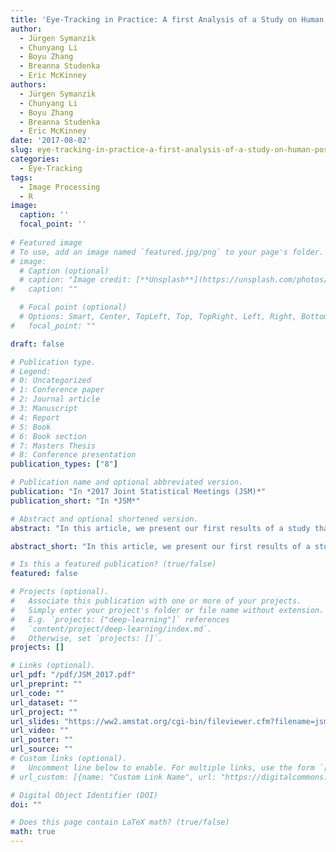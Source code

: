 ```yaml
---
title: 'Eye-Tracking in Practice: A first Analysis of a Study on Human Postures'
author:
  - Jürgen Symanzik
  - Chunyang Li
  - Boyu Zhang
  - Breanna Studenka
  - Eric McKinney
authors:
  - Jürgen Symanzik
  - Chunyang Li
  - Boyu Zhang
  - Breanna Studenka
  - Eric McKinney
date: '2017-08-02'
slug: eye-tracking-in-practice-a-first-analysis-of-a-study-on-human-postures
categories:
  - Eye-Tracking
tags:
  - Image Processing
  - R
image:
  caption: ''
  focal_point: ''
  
# Featured image
# To use, add an image named `featured.jpg/png` to your page's folder. 
# image:
  # Caption (optional)
  # caption: "Image credit: [**Unsplash**](https://unsplash.com/photos/pLCdAaMFLTE)"
#   caption: ""

  # Focal point (optional)
  # Options: Smart, Center, TopLeft, Top, TopRight, Left, Right, BottomLeft, Bottom, BottomRight
#   focal_point: ""

draft: false

# Publication type.
# Legend:
# 0: Uncategorized
# 1: Conference paper
# 2: Journal article
# 3: Manuscript
# 4: Report
# 5: Book
# 6: Book section
# 7: Masters Thesis
# 8: Conference presentation
publication_types: ["8"]

# Publication name and optional abbreviated version.
publication: "In *2017 Joint Statistical Meetings (JSM)*"
publication_short: "In *JSM*"

# Abstract and optional shortened version.
abstract: "In this article, we present our first results of a study that tries to determine where people are looking when ranking the stability of an actor holding certain postures. A mobile eye-tracker is used to record the original video data of people looking at human postures. Image processing methods are employed to extract statistical information from the video data. The statistical analyses are based on visualization and machine learning approaches."

abstract_short: "In this article, we present our first results of a study that tries to determine where people are looking when ranking the stability of an actor holding certain postures. A mobile eye-tracker is used to record the original video data of people looking at human postures. Image processing methods are employed to extract statistical information from the video data. The statistical analyses are based on visualization and machine learning approaches."

# Is this a featured publication? (true/false)
featured: false

# Projects (optional).
#   Associate this publication with one or more of your projects.
#   Simply enter your project's folder or file name without extension.
#   E.g. `projects: ["deep-learning"]` references 
#   `content/project/deep-learning/index.md`.
#   Otherwise, set `projects: []`.
projects: []

# Links (optional).
url_pdf: "/pdf/JSM_2017.pdf"
url_preprint: ""
url_code: ""
url_dataset: ""
url_project: ""
url_slides: "https://ww2.amstat.org/cgi-bin/fileviewer.cfm?filename=jsm2017presentations%5CCC%2D347%5C20170802%2DWednesday%5C1030%2DEDT%5CJurgen%2DSymanzik%2D9626%5C214412%2E0%2D51933%2DJurgen%2DSymanzik%2Epdf&Outputfile=324773&0.410324651303"
url_video: ""
url_poster: ""
url_source: ""
# Custom links (optional).
#   Uncomment line below to enable. For multiple links, use the form `[{...}, {...}, {...}]`.
# url_custom: [{name: "Custom Link Name", url: "https://digitalcommons.usu.edu/cgi/viewcontent.cgi?article=2076&context=gradreports"}]

# Digital Object Identifier (DOI)
doi: ""

# Does this page contain LaTeX math? (true/false)
math: true
---
```

